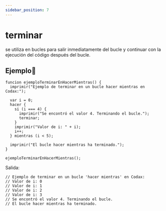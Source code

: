 ```yaml
---
sidebar_position: 7
---
```



# terminar
se utiliza en bucles para salir inmediatamente del bucle y continuar con la ejecución del código después del bucle.

## Ejemplo📝


```dummy
funcion ejemploTerminarEnHacerMientras() {
  imprimir("Ejemplo de terminar en un bucle hacer mientras en Codax:");

  var i = 0;
  hacer {
    si (i === 4) {
      imprimir("Se encontró el valor 4. Terminando el bucle.");
      terminar;
    }
    imprimir("Valor de i: " + i);
    i++;
  } mientras (i < 5);

  imprimir("El bucle hacer mientras ha terminado.");
}

ejemploTerminarEnHacerMientras();
```
Salida:

```dummy
// Ejemplo de terminar en un bucle 'hacer mientras' en Codax:
// Valor de i: 0
// Valor de i: 1
// Valor de i: 2
// Valor de i: 3
// Se encontró el valor 4. Terminando el bucle.
// El bucle hacer mientras ha terminado.
```